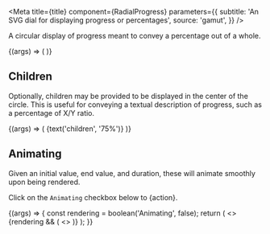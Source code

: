 

<Meta
  title={title}
  component={RadialProgress}
  parameters={{
    subtitle: 'An SVG dial for displaying progress or percentages',
    source: 'gamut',
  }}
/>

A circular display of progress meant to convey a
percentage out of a whole.

<Canvas>
  <Story name="RadialProgress">
    {(args) => (
      <RadialProgress
        style={{ color: select('color', selectableColors, 'black') }}
        size={text('size', '10rem')}
        value={number('value', 30)}
        strokeLinecap={select('strokeLinecap', ['round', 'butt'], 'round')}
        strokeWidth={text('strokeWidth', '10')}
      />
    )}
  </Story>
</Canvas>

<Props of={RadialProgress} />

## Children

Optionally, children may be provided to be displayed in the center of the circle.
This is useful for conveying a textual description of progress, such as a percentage of X/Y ratio.

<Canvas>
  <Story name="Children">
    {(args) => (
      <RadialProgress size="5rem" value={75}>
        {text('children', '75%')}
      </RadialProgress>
    )}
  </Story>
</Canvas>

## Animating

Given an initial value, end value, and duration, these will animate
smoothly upon being rendered.

Click on the `Animating` checkbox below to {action}.

<Canvas>
  <Story name="Animating">
    {(args) => {
      const rendering = boolean('Animating', false);
      return (
        <>
          <RadialProgress size="8rem" value={0} />
          {rendering && (
            <>
              <RadialProgress size="8rem" value={[0, 25]} duration={1000} />
              <RadialProgress size="8rem" value={[25, 66]} duration={1000} />
              <RadialProgress size="8rem" value={[0, 90]} duration={1000} />
              <RadialProgress size="8rem" value={[80, 100]} duration={1000} />
              <RadialProgress size="8rem" value={[0, 100]} duration={3000} />
              <RadialProgress size="8rem" value={[0, 100]} duration={5000} />
            </>
          )}
        </>
      );
    }}
  </Story>
</Canvas>
